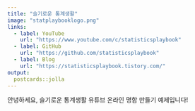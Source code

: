 ```yaml
---
title: "슬기로운 통계생활"
image: "statplaybooklogo.png"
links:
  - label: YouTube
    url: "https://www.youtube.com/c/statisticsplaybook"
  - label: GitHub
    url: "https://github.com/statisticsplaybook"
  - label: Blog
    url: "https://statisticsplaybook.tistory.com/"
output:
  postcards::jolla
---
```

 
안녕하세요, 슬기로운 통계생활 유튜브 온라인 명함 만들기 예제입니다!
